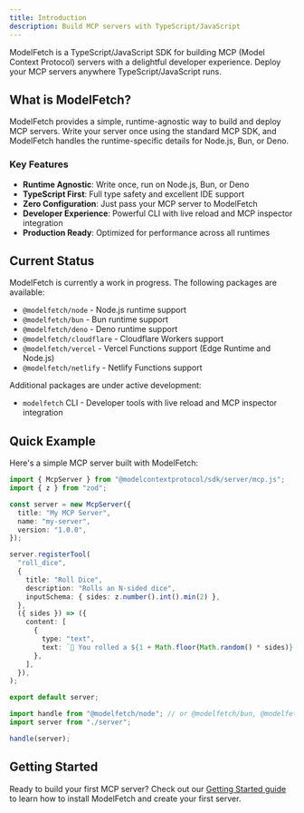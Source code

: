 ```yaml
---
title: Introduction
description: Build MCP servers with TypeScript/JavaScript
---
```


ModelFetch is a TypeScript/JavaScript SDK for building MCP (Model Context Protocol) servers with a delightful developer experience. Deploy your MCP servers anywhere TypeScript/JavaScript runs.

## What is ModelFetch?

ModelFetch provides a simple, runtime-agnostic way to build and deploy MCP servers. Write your server once using the standard MCP SDK, and ModelFetch handles the runtime-specific details for Node.js, Bun, or Deno.

### Key Features

- **Runtime Agnostic**: Write once, run on Node.js, Bun, or Deno
- **TypeScript First**: Full type safety and excellent IDE support
- **Zero Configuration**: Just pass your MCP server to ModelFetch
- **Developer Experience**: Powerful CLI with live reload and MCP inspector integration
- **Production Ready**: Optimized for performance across all runtimes

## Current Status

ModelFetch is currently a work in progress. The following packages are available:

- `@modelfetch/node` - Node.js runtime support
- `@modelfetch/bun` - Bun runtime support
- `@modelfetch/deno` - Deno runtime support
- `@modelfetch/cloudflare` - Cloudflare Workers support
- `@modelfetch/vercel` - Vercel Functions support (Edge Runtime and Node.js)
- `@modelfetch/netlify` - Netlify Functions support

Additional packages are under active development:

- `modelfetch` CLI - Developer tools with live reload and MCP inspector integration

## Quick Example

Here's a simple MCP server built with ModelFetch:

```typescript title="server.ts"
import { McpServer } from "@modelcontextprotocol/sdk/server/mcp.js";
import { z } from "zod";

const server = new McpServer({
  title: "My MCP Server",
  name: "my-server",
  version: "1.0.0",
});

server.registerTool(
  "roll_dice",
  {
    title: "Roll Dice",
    description: "Rolls an N-sided dice",
    inputSchema: { sides: z.number().int().min(2) },
  },
  ({ sides }) => ({
    content: [
      {
        type: "text",
        text: `🎲 You rolled a ${1 + Math.floor(Math.random() * sides)}!`,
      },
    ],
  }),
);

export default server;
```

```typescript title="index.ts"
import handle from "@modelfetch/node"; // or @modelfetch/bun, @modelfetch/deno, @modelfetch/cloudflare, @modelfetch/vercel, @modelfetch/netlify
import server from "./server";

handle(server);
```

## Getting Started

Ready to build your first MCP server? Check out our [Getting Started guide](/docs/getting-started) to learn how to install ModelFetch and create your first server.

<Cards>
  <Card
    title="Getting Started"
    href="/docs/getting-started"
    description="Install ModelFetch and build your first MCP server"
  />
  <Card
    title="Runtime Packages"
    href="/docs/runtimes/node"
    description="Learn about runtime-specific packages"
  />
  <Card
    title="Examples"
    href="/docs/examples"
    description="Explore complete working examples"
  />
</Cards>
